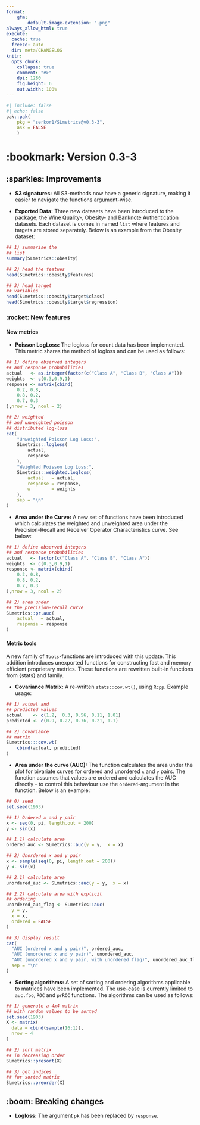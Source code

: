 ```yaml
---
format:
    gfm:
        default-image-extension: ".png"
always_allow_html: true
execute:
  cache: true
  freeze: auto
  dir: meta/CHANGELOG
knitr:
  opts_chunk:
    collapse: true
    comment: "#>"
    dpi: 1280
    fig.height: 6
    out.width: 100%
---
```


```r
#| include: false
#| echo: false
pak::pak(
    pkg = "serkor1/SLmetrics@v0.3-3", 
    ask = FALSE
    )
```

# :bookmark: Version 0.3-3

## :sparkles: Improvements

* **S3 signatures:** All S3-methods now have a generic signature, making it easier to navigate the functions argument-wise.

* **Exported Data:** Three new datasets have been introduced to the package; the [Wine Quality](https://archive.ics.uci.edu/dataset/186/wine+quality)-, [Obesity](https://archive.ics.uci.edu/dataset/544/estimation+of+obesity+levels+based+on+eating+habits+and+physical+condition)- and [Banknote Authentication](https://archive.ics.uci.edu/dataset/267/banknote+authentication) datasets. Each dataset is comes in named `list` where features and targets are stored separately. Below is an example from the Obesity dataset:

```r
## 1) summarise the
## list
summary(SLmetrics::obesity)

## 2) head the featues
head(SLmetrics::obesity$features)

## 3) head target
## variables
head(SLmetrics::obesity$target$class)
head(SLmetrics::obesity$target$regression)
```

### :rocket: New features

#### New metrics

* **Poisson LogLoss:** The logloss for count data has been implemented. This metric shares the method of logloss and can be used as follows:

```r
## 1) define observed integers
## and response probabilities
actual   <- as.integer(factor(c("Class A", "Class B", "Class A")))
weights  <- c(0.3,0.9,1) 
response <- matrix(cbind(
    0.2, 0.8,
    0.8, 0.2,
    0.7, 0.3
),nrow = 3, ncol = 2)

## 2) weighted
## and unweighted poisson
## distributed log-loss
cat(
    "Unweighted Poisson Log Loss:",
    SLmetrics::logloss(
        actual,
        response
    ),
    "Weighted Poisson Log Loss:",
    SLmetrics::weighted.logloss(
        actual   = actual,
        response = response,
        w        = weights
    ),
    sep = "\n"
)
```

* **Area under the Curve:** A new set of functions have been introduced which calculates the weighted and unweighted area under the Precision-Recall and Receiver Operator Characteristics curve. See below:

```r
## 1) define observed integers
## and response probabilities
actual   <- factor(c("Class A", "Class B", "Class A"))
weights  <- c(0.3,0.9,1) 
response <- matrix(cbind(
    0.2, 0.8,
    0.8, 0.2,
    0.7, 0.3
),nrow = 3, ncol = 2)

## 2) area under
## the precision-recall curve
SLmetrics::pr.auc(
    actual   = actual,
    response = response
)
```

#### Metric tools

A new family of `Tools`-functions are introduced with this update. This addition introduces unexported functions for constructing fast and memory efficient proprietary metrics. These functions are rewritten built-in functions from {stats} and family.

* **Covariance Matrix:** A re-written `stats::cov.wt()`, using `Rcpp`. Example usage:

```r
## 1) actual and
## predicted values
actual    <- c(1.2,  0.3, 0.56, 0.11, 1.01)
predicted <- c(0.9, 0.22, 0.76, 0.21, 1.1) 

## 2) covariance
## matrix 
SLmetrics:::cov.wt(
    cbind(actual, predicted)
)
```

* **Area under the curve (AUC):** The function calculates the area under the plot for bivariate curves for ordered and unordered `x` and `y` pairs. The function assumes that values are ordered and calculates the AUC directly - to control this behaviour use the `ordered`-argument in the function. Below is an example:

```r
## 0) seed
set.seed(1903)

## 1) Ordered x and y pair
x <- seq(0, pi, length.out = 200)
y <- sin(x)

## 1.1) calculate area
ordered_auc <- SLmetrics::auc(y = y,  x = x)

## 2) Unordered x and y pair
x <- sample(seq(0, pi, length.out = 200))
y <- sin(x)

## 2.1) calculate area
unordered_auc <- SLmetrics::auc(y = y,  x = x)

## 2.2) calculate area with explicit
## ordering
unordered_auc_flag <- SLmetrics::auc(
  y = y,
  x = x,
  ordered = FALSE
)

## 3) display result
cat(
  "AUC (ordered x and y pair)", ordered_auc,
  "AUC (unordered x and y pair)", unordered_auc,
  "AUC (unordered x and y pair, with unordered flag)", unordered_auc_flag,
  sep = "\n"
)
```

* **Sorting algorithms:** A set of sorting and ordering algorithms applicable to matrices have been implemented. The use-case is currently limited to `auc.foo`, `ROC` and `prROC` functions. The algorithms can be used as follows:

```r
## 1) generate a 4x4 matrix
## with random values to be sorted
set.seed(1903)
X <- matrix(
  data = cbind(sample(16:1)),
  nrow = 4
)

## 2) sort matrix
## in decreasing order
SLmetrics::presort(X)

## 3) get indices 
## for sorted matrix
SLmetrics::preorder(X)
```

## :boom: Breaking changes

* **Logloss:** The argument `pk` has been replaced by `response`.